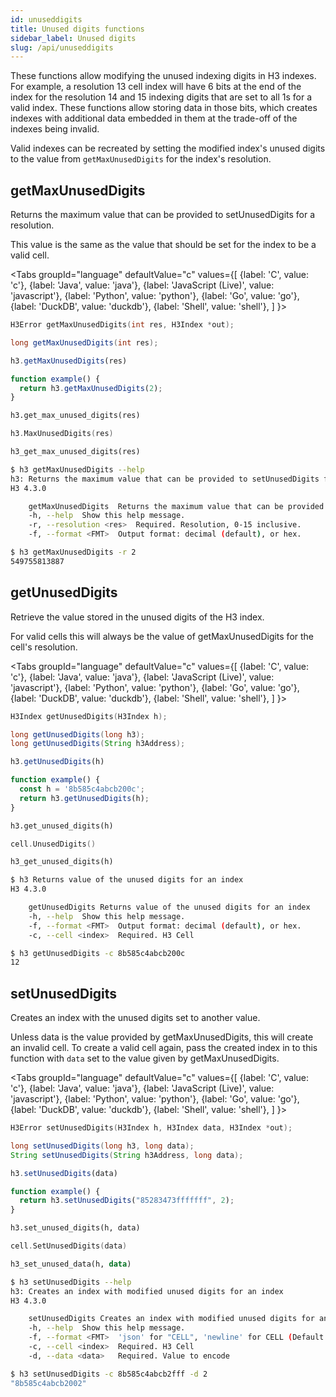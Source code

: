 ```yaml
---
id: unuseddigits
title: Unused digits functions
sidebar_label: Unused digits
slug: /api/unuseddigits
---
```



These functions allow modifying the unused indexing digits in H3 indexes. For example, a resolution 13 cell index
will have 6 bits at the end of the index for the resolution 14 and 15 indexing digits that are set to all 1s for
a valid index. These functions allow storing data in those bits, which creates indexes with additional data embedded
in them at the trade-off of the indexes being invalid.

Valid indexes can be recreated by setting the modified index's unused digits to the value from `getMaxUnusedDigits`
for the index's resolution.

## getMaxUnusedDigits

Returns the maximum value that can be provided to setUnusedDigits
for a resolution.

This value is the same as the value that should be set for the index to be
a valid cell.

<Tabs
  groupId="language"
  defaultValue="c"
  values={[
    {label: 'C', value: 'c'},
    {label: 'Java', value: 'java'},
    {label: 'JavaScript (Live)', value: 'javascript'},
    {label: 'Python', value: 'python'},
    {label: 'Go', value: 'go'},
    {label: 'DuckDB', value: 'duckdb'},
    {label: 'Shell', value: 'shell'},
  ]
}>
<TabItem value="c">

```c
H3Error getMaxUnusedDigits(int res, H3Index *out);
```

</TabItem>
<TabItem value="java">

```java
long getMaxUnusedDigits(int res);
```

</TabItem>
<TabItem value="javascript">

```js
h3.getMaxUnusedDigits(res)
```

```js live
function example() {
  return h3.getMaxUnusedDigits(2);
}
```

</TabItem>
<TabItem value="python">

```py
h3.get_max_unused_digits(res)
```

</TabItem>
<TabItem value="go">

```go
h3.MaxUnusedDigits(res)
```

</TabItem>
<TabItem value="duckdb">

```sql
h3_get_max_unused_digits(res)
```

</TabItem>
<TabItem value="shell">

```sh
$ h3 getMaxUnusedDigits --help
h3: Returns the maximum value that can be provided to setUnusedDigits for a resolution
H3 4.3.0

	getMaxUnusedDigits	Returns the maximum value that can be provided to setUnusedDigits for a resolution
	-h, --help	Show this help message.
	-r, --resolution <res>	Required. Resolution, 0-15 inclusive.
	-f, --format <FMT>	Output format: decimal (default), or hex.
```

```bash
$ h3 getMaxUnusedDigits -r 2
549755813887
```

</TabItem>
</Tabs>

## getUnusedDigits

Retrieve the value stored in the unused digits of the H3 index.

For valid cells this will always be the value of getMaxUnusedDigits for
the cell's resolution.

<Tabs
  groupId="language"
  defaultValue="c"
  values={[
    {label: 'C', value: 'c'},
    {label: 'Java', value: 'java'},
    {label: 'JavaScript (Live)', value: 'javascript'},
    {label: 'Python', value: 'python'},
    {label: 'Go', value: 'go'},
    {label: 'DuckDB', value: 'duckdb'},
    {label: 'Shell', value: 'shell'},
  ]
}>
<TabItem value="c">

```c
H3Index getUnusedDigits(H3Index h);
```

</TabItem>
<TabItem value="java">

```java
long getUnusedDigits(long h3);
long getUnusedDigits(String h3Address);
```

</TabItem>
<TabItem value="javascript">

```js
h3.getUnusedDigits(h)
```

```js live
function example() {
  const h = '8b585c4abcb200c';
  return h3.getUnusedDigits(h);
}
```

</TabItem>
<TabItem value="python">

```py
h3.get_unused_digits(h)
```

</TabItem>
<TabItem value="go">

```go
cell.UnusedDigits()
```

</TabItem>
<TabItem value="duckdb">

```sql
h3_get_unused_digits(h)
```

</TabItem>
<TabItem value="shell">

```sh
$ h3 Returns value of the unused digits for an index
H3 4.3.0

	getUnusedDigits	Returns value of the unused digits for an index
	-h, --help	Show this help message.
	-f, --format <FMT>	Output format: decimal (default), or hex.
	-c, --cell <index>	Required. H3 Cell
```

```bash
$ h3 getUnusedDigits -c 8b585c4abcb200c
12
```

</TabItem>
</Tabs>

## setUnusedDigits

Creates an index with the unused digits set to another value.

Unless data is the value provided by getMaxUnusedDigits, this will create
an invalid cell. To create a valid cell again, pass the created index in
to this function with `data` set to the value given by getMaxUnusedDigits.

<Tabs
  groupId="language"
  defaultValue="c"
  values={[
    {label: 'C', value: 'c'},
    {label: 'Java', value: 'java'},
    {label: 'JavaScript (Live)', value: 'javascript'},
    {label: 'Python', value: 'python'},
    {label: 'Go', value: 'go'},
    {label: 'DuckDB', value: 'duckdb'},
    {label: 'Shell', value: 'shell'},
  ]
}>
<TabItem value="c">

```c
H3Error setUnusedDigits(H3Index h, H3Index data, H3Index *out);
```

</TabItem>
<TabItem value="java">

```java
long setUnusedDigits(long h3, long data);
String setUnusedDigits(String h3Address, long data);
```

</TabItem>
<TabItem value="javascript">

```js
h3.setUnusedDigits(data)
```

```js live
function example() {
  return h3.setUnusedDigits("85283473fffffff", 2);
}
```

</TabItem>
<TabItem value="python">

```py
h3.set_unused_digits(h, data)
```

</TabItem>
<TabItem value="go">

```go
cell.SetUnusedDigits(data)
```

</TabItem>
<TabItem value="duckdb">

```sql
h3_set_unused_data(h, data)
```

</TabItem>
<TabItem value="shell">

```sh
$ h3 setUnusedDigits --help
h3: Creates an index with modified unused digits for an index
H3 4.3.0

	setUnusedDigits	Creates an index with modified unused digits for an index
	-h, --help	Show this help message.
	-f, --format <FMT>	'json' for "CELL", 'newline' for CELL (Default: json)
	-c, --cell <index>	Required. H3 Cell
	-d, --data <data>	Required. Value to encode
```

```bash
$ h3 setUnusedDigits -c 8b585c4abcb2fff -d 2
"8b585c4abcb2002"
```

</TabItem>
</Tabs>
